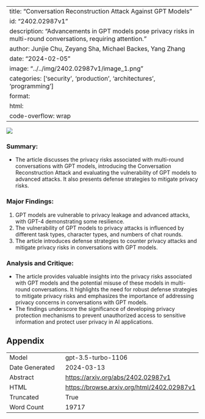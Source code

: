 
---
title: "Conversation Reconstruction Attack Against GPT Models"
id: "2402.02987v1"
description: "Advancements in GPT models pose privacy risks in multi-round conversations, requiring attention."
author: Junjie Chu, Zeyang Sha, Michael Backes, Yang Zhang
date: "2024-02-05"
image: "../../img/2402.02987v1/image_1.png"
categories: ['security', 'production', 'architectures', 'programming']
format:
  html:
    code-overflow: wrap
---

![](../../img/2402.02987v1/image_1.png)

### Summary:
- The article discusses the privacy risks associated with multi-round conversations with GPT models, introducing the Conversation Reconstruction Attack and evaluating the vulnerability of GPT models to advanced attacks. It also presents defense strategies to mitigate privacy risks.

### Major Findings:
1. GPT models are vulnerable to privacy leakage and advanced attacks, with GPT-4 demonstrating some resilience.
2. The vulnerability of GPT models to privacy attacks is influenced by different task types, character types, and numbers of chat rounds.
3. The article introduces defense strategies to counter privacy attacks and mitigate privacy risks in conversations with GPT models.

### Analysis and Critique:
- The article provides valuable insights into the privacy risks associated with GPT models and the potential misuse of these models in multi-round conversations. It highlights the need for robust defense strategies to mitigate privacy risks and emphasizes the importance of addressing privacy concerns in conversations with GPT models.
- The findings underscore the significance of developing privacy protection mechanisms to prevent unauthorized access to sensitive information and protect user privacy in AI applications.

## Appendix

|          |          |
|----------|----------|
| Model     | gpt-3.5-turbo-1106       |
| Date Generated     | 2024-03-13       |
| Abstract | [https://arxiv.org/abs/2402.02987v1](https://arxiv.org/abs/2402.02987v1)        |
| HTML     | [https://browse.arxiv.org/html/2402.02987v1](https://browse.arxiv.org/html/2402.02987v1)       |
| Truncated       | True       |
| Word Count       | 19717       |